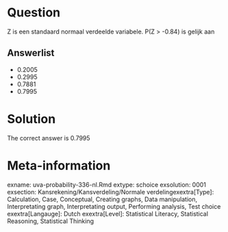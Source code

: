 Question
========

Z is een standaard normaal verdeelde variabele. P(Z > -0.84) is gelijk aan 

Answerlist
----------
* 0.2005
* 0.2995
* 0.7881
* 0.7995

Solution
========

The correct answer is  0.7995 

Meta-information
================
exname: uva-probability-336-nl.Rmd 
extype: schoice 
exsolution: 0001 
exsection: Kansrekening/Kansverdeling/Normale verdelingexextra[Type]: Calculation, Case, Conceptual, Creating graphs, Data manipulation, Interpretating graph, Interpretating output, Performing analysis, Test choice 
exextra[Langauge]: Dutch 
exextra[Level]: Statistical Literacy, Statistical Reasoning, Statistical Thinking 
